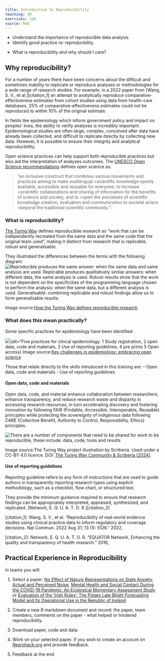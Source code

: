 ```yaml
---
title: Introduction to Reproducibility
teaching: 30
exercises: 120
source: Rmd
---
```


::::::::::::::::::::::::::::::::::::::: objectives

- Understand the importance of reproducible data analysis.
- Identify good practice re: reproducbility.

::::::::::::::::::::::::::::::::::::::::::::::::::

:::::::::::::::::::::::::::::::::::::::: questions

- What is reproducibility and why should I care?

::::::::::::::::::::::::::::::::::::::::::::::::::

## Why reproducibility?

For a number of years there have been concerns about the difficult and sometimes inability to replicate or reproduce analyses or methodologies for a wide range of research studies. For example, in a 2022 paper from [Wang, S. V., et al.][citation_1] an attempt to analytically reproduce comparative-effectiveness estimates from cohort studies using data from health-care databases, 25% of comparative-effectiveness estimates could not be reproduced to within 10% of the original estimate.

In fields like epidemiology which inform government policy and impact on peoples' lives, the ability to
verify analyses is incredibly important. Epidemiological studies are often large, complex, conceived after data have already been collected, and difficult to replicate directly by collecting new data. However, it is possible to ensure their integrity and analytical reproducibility.

Open science practices can help support both reproducible practices but also aid the interpretation of analyses outcomes. The [UNESCO Open Science recommendations](https://unesdoc.unesco.org/ark:/48223/pf0000379949) defines open science as:

>"an  inclusive construct that combines various movements and practices aiming to  make  multilingual  >scientific  knowledge  openly  available,  accessible  and  reusable  for  everyone,  to  increase  >scientific  collaborations  and  sharing  of  information for the benefits of science and society, and to >open the processes of scientific knowledge creation, evaluation and communication to societal actors >beyond the traditional scientific community.".

### What is reproducibility?
[The Turing Way](https://book.the-turing-way.org/reproducible-research/reproducible-research) defines reproducibile research as "work that can be independently recreated from the same data and the same code that the original team used", making it distinct from research that is replicable, robust and generalisable.

They illustrated the differences between the terms with the following diagram:
![](fig/tw-definitions.jpg){alt="Reproducible produces the same answer: when the same data and same analysis are used. Replicable produces qualitatively similar answers: when different data, the same analysis is used. Robust results show that the work is not dependent on the specificities of the programming language chosen to perform the analysis: when the same data, but a different analysis is used. Generalisable: combining replicable and robust findings allow us to form generalisable results."}

Image source:[How the Turing Way defines reproducible research](https://book.the-turing-way.org/reproducible-research/overview/overview-definitions)

### What does this mean practically?

Some specific practices for epidemiology have been identified:

![](fig/os_epidemiology.jpg){alt="Five practices for clincal epidemiology. 1 Study registration, 2 open data, code and materials, 3 Use of reporting guidelines, 4 pre prints 5 Open access}
Image source:[Key challenges in epidemiology: embracing open science](https://www.jclinepi.com/article/S0895-4356(24)00374-3/fulltext#fig1)

Those that relate directly to the skills introduced in this training are:
- Open data, code and materials
- Use of reporting guidelines

#### Open data, code and materials

Open data, code, and material enhance collaboration between researchers, enhance transparency, and reduce research waste and disparity in accessing research resources, in turn accelerating discovery and fostering innovation by following FAIR (Findable, Accessible, Interoperable, Reusable) principles while protecting the sovereignty of indigenous data following CARE (Collective Benefit, Authority to Control, Responsibility, Ethics) principles.

![](fig/scriberia_illustration.jpg){alt="There are a number of components that need to be shared for work to be reproducible, these include: data, code, tools and results"}

Image source:The Turing Way project illustration by Scriberia. Used under a CC-BY 4.0 licence. DOI: [The Turing Way Community & Scriberia (2024)](https://doi.org/10.5281/ZENODO.3332807).

#### Use of reporting guidelines

Reporting guideline refers to any form of instructions that are used to guide authors in transparently reporting research types using explicit methodology, such as a checklist, flow chart, or structured text.

They provide the minimum guidance required to ensure that research findings can be appropriately interpreted, appraised, synthesized, and replicated. [Network, E. Q. U. A. T. O. R.][citation_2]


[citation_1]: Wang, S. V., et al. "Reproducibility of real-world evidence studies using clinical practice data to inform regulatory and coverage decisions. Nat Commun. 2022 Aug 31; 13 (1): 5126." 2022,

[citation_2]: Network, E. Q. U. A. T. O. R. "EQUATOR Network, Enhancing the quality and transparency of health research." 2016,

:::::::::::::::::::::::::::::::::::::::  challenge

## Practical Experience in Reproducibility

In teams you will:

1. Select a paper: [No Effect of Nature Representations on State Anxiety, Actual and Perceived Noise](https://www.reprohack.org/paper/49/), [Mental Health and Social Contact During the COVID-19 Pandemic: An Ecological Momentary Assessment Study](https://www.reprohack.org/paper/32/) or [Evaluation of the ‘Irish Rules’: The Potato Late Blight Forecasting Model and Its Operational Use in the Republic of Ireland](https://www.reprohack.org/paper/26/)

2. Create a new R markdown document and record: the paper, team members, 
comments on the paper - what helped or hindered reproducibility.

3. Download paper, code and data

4. Work on your selected paper. If you wish to create an account on [Reprohack.org](https://www.reprohack.org/accounts/signup/) and provide feedback.

5. Feedback at the end 

::::::::::::::::::::::::::::::::::::::::::::::::::

